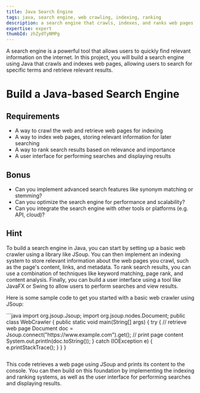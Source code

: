 ```yaml
---
title: Java Search Engine
tags: java, search engine, web crawling, indexing, ranking
description: a search engine that crawls, indexes, and ranks web pages using Java
expertise: expert
thumbId: zhZydTyNMPg
---
```


A search engine is a powerful tool that allows users to quickly find relevant information on the internet. In this project, you will build a search engine using Java that crawls and indexes web pages, allowing users to search for specific terms and retrieve relevant results.

<h1>Build a Java-based Search Engine</h1>
<h2>Requirements</h2>
<ul>
  <li>A way to crawl the web and retrieve web pages for indexing</li>
  <li>
    A way to index web pages, storing relevant information for later searching
  </li>
  <li>A way to rank search results based on relevance and importance</li>
  <li>A user interface for performing searches and displaying results</li>
</ul>
<h2>Bonus</h2>
<ul>
  <li>
    Can you implement advanced search features like synonym matching or
    stemming?
  </li>
  <li>Can you optimize the search engine for performance and scalability?</li>
  <li>
    Can you integrate the search engine with other tools or platforms (e.g. API,
    cloud)?
  </li>
</ul>
<h2>Hint</h2>
<p>
  To build a search engine in Java, you can start by setting up a basic web
  crawler using a library like JSoup. You can then implement an indexing system
  to store relevant information about the web pages you crawl, such as the
  page's content, links, and metadata. To rank search results, you can use a
  combination of techniques like keyword matching, page rank, and content
  analysis. Finally, you can build a user interface using a tool like JavaFX or
  Swing to allow users to perform searches and view results.

Here is some sample code to get you started with a basic web crawler using JSoup:

</p>
```java
import org.jsoup.Jsoup;
import org.jsoup.nodes.Document;
public class WebCrawler {
public static void main(String[] args) {
try {
// retrieve web page
Document doc = Jsoup.connect("https://www.example.com").get();
// print page content
System.out.println(doc.toString());
} catch (IOException e) {
e.printStackTrace();
}
}
}

```

```

<p>
  This code retrieves a web page using JSoup and prints its content to the
  console. You can then build on this foundation by implementing the indexing
  and ranking systems, as well as the user interface for performing searches and
  displaying results.
</p>

